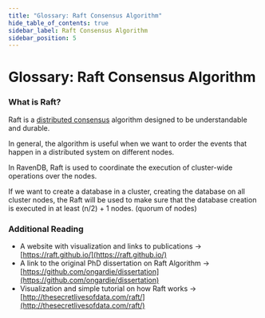 ```yaml
---
title: "Glossary: Raft Consensus Algorithm"
hide_table_of_contents: true
sidebar_label: Raft Consensus Algorithm
sidebar_position: 5
---
```



# Glossary: Raft Consensus Algorithm

### What is Raft?

Raft is a [distributed consensus](https://en.wikipedia.org/wiki/Consensus_(computer_science)) algorithm designed to be understandable and durable. 

In general, the algorithm is useful when we want to order the events that happen in a distributed system on different nodes.

In RavenDB, Raft is used to coordinate the execution of cluster-wide operations over the nodes. 

If we want to create a database in a cluster, creating the database on all cluster nodes, the Raft will be used to make sure that the database creation is executed in at least (n/2) + 1 nodes. (quorum of nodes)

### Additional Reading

 * A website with visualization and links to publications -&gt; [https://raft.github.io/](https://raft.github.io/)
 * A link to the original PhD dissertation on Raft Algorithm -&gt; [https://github.com/ongardie/dissertation](https://github.com/ongardie/dissertation)
 * Visualization and simple tutorial on how Raft works -&gt; [http://thesecretlivesofdata.com/raft/](http://thesecretlivesofdata.com/raft/)
